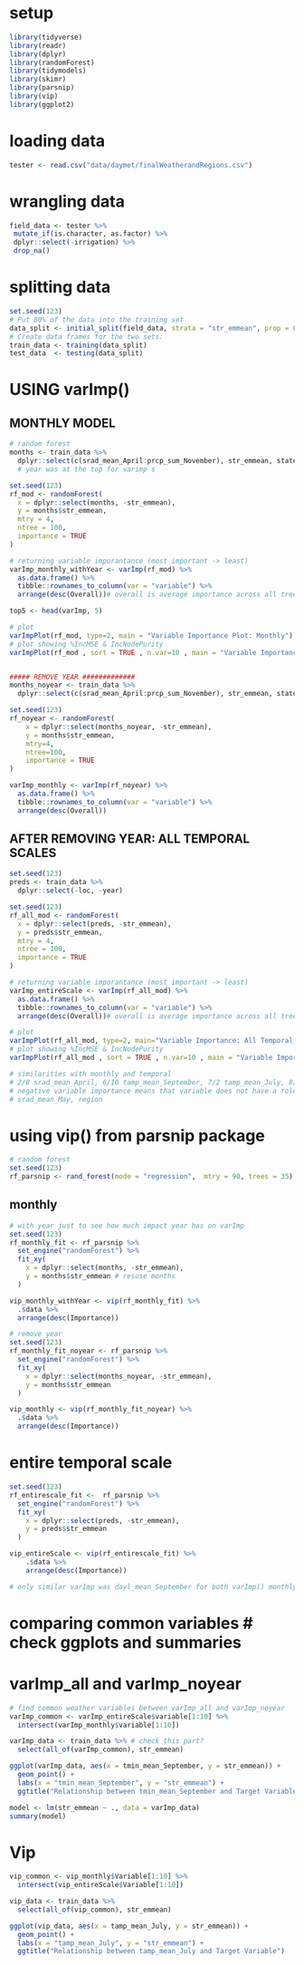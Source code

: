 # setup 
```r
library(tidyverse)
library(readr)
library(dplyr)
library(randomForest)
library(tidymodels)
library(skimr)
library(parsnip)
library(vip)
library(ggplot2)
```

# loading data 
```r
tester <- read.csv("data/daymet/finalWeatherandRegions.csv")
```

# wrangling data
 ```r
 field_data <- tester %>%
  mutate_if(is.character, as.factor) %>%
  dplyr::select(-irrigation) %>%
  drop_na()

```

# splitting data 
```r
set.seed(123)
# Put 80% of the data into the training set 
data_split <- initial_split(field_data, strata = "str_emmean", prop = 0.80)
# Create data frames for the two sets:
train_data <- training(data_split)
test_data  <- testing(data_split) 

```

# USING varImp() 
## MONTHLY MODEL 
```r
# random forest 
months <- train_data %>%
  dplyr::select(c(srad_mean_April:prcp_sum_November), str_emmean, state, region, year)
  # year was at the top for varimp s

set.seed(123)
rf_mod <- randomForest(
  x = dplyr::select(months, -str_emmean),
  y = months$str_emmean,
  mtry = 4,
  ntree = 100,
  importance = TRUE
)

# returning variable imporantance (most important -> least)
varImp_monthly_withYear <- varImp(rf_mod) %>%
  as.data.frame() %>% 
  tibble::rownames_to_column(var = "variable") %>% 
  arrange(desc(Overall))# overall is average importance across all trees 

top5 <- head(varImp, 5)

# plot 
varImpPlot(rf_mod, type=2, main = "Variable Importance Plot: Monthly")
# plot showing %IncMSE & IncNodePurity
varImpPlot(rf_mod , sort = TRUE , n.var=10 , main = "Variable Importance: Monthly" )


##### REMOVE YEAR ############# 
months_noyear <- train_data %>%
  dplyr::select(c(srad_mean_April:prcp_sum_November), str_emmean, state, region)

set.seed(123)
rf_noyear <- randomForest(
    x = dplyr::select(months_noyear, -str_emmean),
    y = months$str_emmean,
    mtry=4,
    ntree=100,
    importance = TRUE
)

varImp_monthly <- varImp(rf_noyear) %>%
  as.data.frame() %>% 
  tibble::rownames_to_column(var = "variable") %>% 
  arrange(desc(Overall)) 

 ```



## AFTER REMOVING YEAR: ALL TEMPORAL SCALES
```r
set.seed(123)
preds <- train_data %>%
  dplyr::select(-loc, -year)

set.seed(123)
rf_all_mod <- randomForest(
  x = dplyr::select(preds, -str_emmean),
  y = preds$str_emmean,
  mtry = 4,
  ntree = 100,
  importance = TRUE
)

# returning variable imporantance (most important -> least)
varImp_entireScale <- varImp(rf_all_mod) %>%
  as.data.frame() %>% 
  tibble::rownames_to_column(var = "variable") %>% 
  arrange(desc(Overall))# overall is average importance across all trees 

# plot 
varImpPlot(rf_all_mod, type=2, main="Variable Importance: All Temporal Scales")
# plot showing %IncMSE & IncNodePurity
varImpPlot(rf_all_mod , sort = TRUE , n.var=10 , main = "Variable Importance: All Temporal Scales" )

# similarities with monthly and temporal 
# 2/8 srad_mean_April, 6/10 tamp_mean_September, 7/2 tamp_mean_July, 8/6 tmin_mean_September, 
# negative variable importance means that variable does not have a role in the prediction (not important)
# srad_mean_May, region
```


# using vip() from parsnip package 
```r
# random forest 
set.seed(123)
rf_parsnip <- rand_forest(mode = "regression",  mtry = 90, trees = 35)
```

## monthly
```r
# with year just to see how much impact year has on varImp
set.seed(123)
rf_monthly_fit <- rf_parsnip %>%
  set_engine("randomForest") %>%
  fit_xy(
    x = dplyr::select(months, -str_emmean),
    y = months$str_emmean # resuse months 
  )

vip_monthly_withYear <- vip(rf_monthly_fit) %>%
  .$data %>%
  arrange(desc(Importance))

# remove year 
set.seed(123)
rf_monthly_fit_noyear <- rf_parsnip %>%
  set_engine("randomForest") %>%
  fit_xy(
    x = dplyr::select(months_noyear, -str_emmean),
    y = months$str_emmean 
  )

vip_monthly <- vip(rf_monthly_fit_noyear) %>%
  .$data %>%
  arrange(desc(Importance))

```

# entire temporal scale
```r
set.seed(123)
rf_entirescale_fit <-  rf_parsnip %>%
  set_engine("randomForest") %>%
  fit_xy(
    x = dplyr::select(preds, -str_emmean),
    y = preds$str_emmean
  )

vip_entireScale <- vip(rf_entirescale_fit) %>%
    .$data %>%
    arrange(desc(Importance))

# only similar varImp was dayl_mean_September for both varImp() monthly/entirescale 
```

# comparing common variables # check ggplots and summaries
# varImp_all and varImp_noyear 
```r
# find common weather variables between varImp_all and varImp_noyear 
varImp_common <- varImp_entireScale$variable[1:10] %>%
  intersect(varImp_monthly$variable[1:10])

varImp_data <- train_data %>% # check this part? 
  select(all_of(varImp_common), str_emmean)

ggplot(varImp_data, aes(x = tmin_mean_September, y = str_emmean)) +
  geom_point() +
  labs(x = "tmin_mean_September", y = "str_emmean") +
  ggtitle("Relationship between tmin_mean_September and Target Variable")

model <- lm(str_emmean ~ ., data = varImp_data)
summary(model)
```


# Vip
```r
vip_common <- vip_monthly$Variable[1:10] %>%
  intersect(vip_entireScale$Variable[1:10])

vip_data <- train_data %>%
  select(all_of(vip_common), str_emmean)

ggplot(vip_data, aes(x = tamp_mean_July, y = str_emmean)) +
  geom_point() +
  labs(x = "tamp_mean_July", y = "str_emmean") +
  ggtitle("Relationship between tamp_mean_July and Target Variable")

```